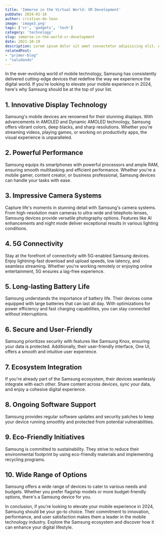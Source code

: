 ```yaml
---
title: 'Immerse in the Virtual World: VR Development'
pubDate: 2024-01-18
author: cristian-de-leon
image: 'image3.png'
tags: ['vr', 'gadgets', 'tech']
category: 'technology'
slug: immerse-in-the-world-vr-development
date: 2021-10-10
description: Lorem ipsum dolor sit amet consectetur adipisicing elit. Architecto accusantium praesentium eius, ut atque fuga culpa, similique sequi cum eos quis dolorum.
relatedPost: 
- "primer-blog"
- "saludando"
---
```


In the ever-evolving world of mobile technology, Samsung has consistently delivered cutting-edge devices that redefine the way we experience the digital world. If you're looking to elevate your mobile experience in 2024, here's why Samsung should be at the top of your list.

## **1. Innovative Display Technology**

Samsung's mobile devices are renowned for their stunning displays. With advancements in AMOLED and Dynamic AMOLED technology, Samsung offers vibrant colors, deep blacks, and sharp resolutions. Whether you're streaming videos, playing games, or working on productivity apps, the visual experience is unparalleled.

## **2. Powerful Performance**

Samsung equips its smartphones with powerful processors and ample RAM, ensuring smooth multitasking and efficient performance. Whether you're a mobile gamer, content creator, or business professional, Samsung devices can handle your tasks with ease.

## **3. Impressive Camera Systems**

Capture life's moments in stunning detail with Samsung's camera systems. From high-resolution main cameras to ultra-wide and telephoto lenses, Samsung devices provide versatile photography options. Features like AI enhancements and night mode deliver exceptional results in various lighting conditions.

## **4. 5G Connectivity**

Stay at the forefront of connectivity with 5G-enabled Samsung devices. Enjoy lightning-fast download and upload speeds, low latency, and seamless streaming. Whether you're working remotely or enjoying online entertainment, 5G ensures a lag-free experience.

## **5. Long-lasting Battery Life**

Samsung understands the importance of battery life. Their devices come equipped with large batteries that can last all day. With optimizations for power efficiency and fast charging capabilities, you can stay connected without interruptions.

## **6. Secure and User-Friendly**

Samsung prioritizes security with features like Samsung Knox, ensuring your data is protected. Additionally, their user-friendly interface, One UI, offers a smooth and intuitive user experience.

## **7. Ecosystem Integration**

If you're already part of the Samsung ecosystem, their devices seamlessly integrate with each other. Share content across devices, sync your data, and enjoy a cohesive digital experience.

## **8. Ongoing Software Support**

Samsung provides regular software updates and security patches to keep your device running smoothly and protected from potential vulnerabilities.

## **9. Eco-Friendly Initiatives**

Samsung is committed to sustainability. They strive to reduce their environmental footprint by using eco-friendly materials and implementing recycling programs.

## **10. Wide Range of Options**

Samsung offers a wide range of devices to cater to various needs and budgets. Whether you prefer flagship models or more budget-friendly options, there's a Samsung device for you.

In conclusion, if you're looking to elevate your mobile experience in 2024, Samsung should be your go-to choice. Their commitment to innovation, performance, and user satisfaction makes them a leader in the mobile technology industry. Explore the Samsung ecosystem and discover how it can enhance your digital lifestyle.
